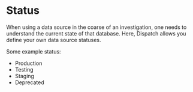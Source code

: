 # Status

When using a data source in the coarse of an investigation, one needs to understand the current state of that database. Here, Dispatch allows you define your own data source statuses.

Some example status:

- Production
- Testing
- Staging
- Deprecated
